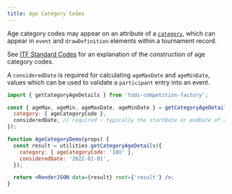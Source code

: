 ```yaml
---
title: Age Category Codes
---
```


Age category codes may appear on an attribute of a [`category`](../types/typedefs/#generic), which can appear in `event` and `drawDefinition` elements within a tournament record.

See [ITF Standard Codes](https://itftennis.atlassian.net/wiki/spaces/TODS/pages/1272840305/Standard+Codes) for an explanation of the construction of age category codes.

A `consideredDate` is required for calculating `ageMaxDate` and `ageMinDate`, values which can be used to validate a `participant` entry into an event.

```js
import { getCategoryAgeDetails } from 'tods-competition-factory';

const { ageMax, ageMin, ageMaxDate, ageMinDate } = getCategoryAgeDetails({
  category: { ageCategoryCode },
  consideredDate, // required - typically the startDate or endDate of a tournament
});
```

```jsx live
function AgeCategoryDemo(props) {
  const result = utilities.getCategoryAgeDetails({
    category: { ageCategoryCode: '18U' },
    consideredDate: '2022-01-01',
  });

  return <RenderJSON data={result} root={'result'} />;
}
```
